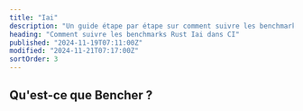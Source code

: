 ```yaml
---
title: "Iai"
description: "Un guide étape par étape sur comment suivre les benchmarks Rust Iai dans CI"
heading: "Comment suivre les benchmarks Rust Iai dans CI"
published: "2024-11-19T07:11:00Z"
modified: "2024-11-21T07:17:00Z"
sortOrder: 3
---
```



<Intro
  text="comment effectuer des benchmarks du code Rust avec Iai"
  url="/fr/learn/benchmarking/rust/iai/"
  name="Iai"
/>

## Qu'est-ce que Bencher ?

<BencherIntro />

<Steps
  adapter="rust_iai"
  url="/fr/docs/explanation/adapters/#-rust-iai"
/>

<RustIai />

<br />

<CallToAction lang={Language.fr} />